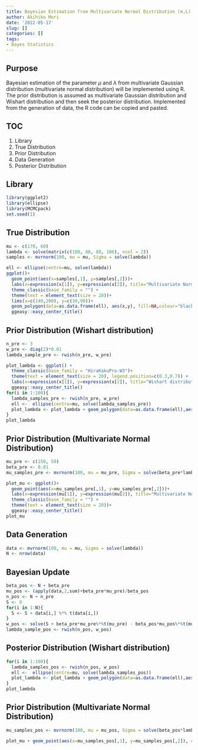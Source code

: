 ```yaml
---
title: Bayesian Estimation from Multivariate Normal Distribution (m,L)
author: Akihiko Mori
date: '2022-05-17'
slug: []
categories: []
tags: 
- Bayes Statistics
---
```


## Purpose
Bayesian estimation of the parameter $\mu$ and $\lambda$ from multivariate Gaussian distribution (multivariate normal distribution) will be implemented using R. 
The prior distribution is assumed as multivariate Gaussian distribution and Wishart distribution and then seek the posterior distribution. 
Implemented from the generation of data, the R code can be copied and pasted.

## TOC
1. Library
2. True Distribution
3. Prior Distribution
4. Data Generation
5. Posterior Distribution

## Library
```r
library(ggplot2)
library(ellipse)
library(MCMCpack)
set.seed(1)
```

## True Distribution
```r
mu <- c(170, 60)
lambda <- solve(matrix(c(100, 80, 80, 100), ncol = 2))
samples <- mvrnorm(100, mu = mu, Sigma = solve(lambda))

ell <- ellipse(centre=mu, solve(lambda))
ggplot()+
  geom_point(aes(x=samples[,1], y=samples[,2]))+
  labs(x=expression(x[1]), y=expression(x[2]), title="Multivariate Normal Distribution")+
  theme_classic(base_family = "") +
  theme(text = element_text(size = 20))+
  lims(x=c(140,200), y=c(30,90))+
  geom_polygon(data=as.data.frame(ell), aes(x,y), fill=NA,colour="black")+
  ggeasy::easy_center_title()
```


## Prior Distribution (Wishart distribution)
```r
n_pre <- 3
w_pre <- diag(2)*0.01
lambda_sample_pre <- rwish(n_pre, w_pre)

plot_lambda <- ggplot() +
  theme_classic(base_family = "HiraKakuPro-W3")+
  theme(text = element_text(size = 20), legend.position=c(0.3,0.7)) +
  labs(x=expression(x[1]), y=expression(x[2]), title="Wishart distribution")+
  ggeasy::easy_center_title()
for(i in 1:100){
  lambda_samples_pre <- rwish(n_pre, w_pre)
  ell <-  ellipse(centre=mu, solve(lambda_samples_pre))
  plot_lambda <- plot_lambda + geom_polygon(data=as.data.frame(ell),aes(x,y), fill=NA,colour="black")
}
plot_lambda
```
## Prior Distribution (Multivariate Normal Distribution)
```r
mu_pre <- c(150, 50)
beta_pre <- 0.01
mu_samples_pre <- mvrnorm(100, mu = mu_pre, Sigma = solve(beta_pre*lambda_sample_pre))

plot_mu <- ggplot()+
  geom_point(aes(x=mu_samples_pre[,1], y=mu_samples_pre[,2]))+
  labs(x=expression(mu[1]), y=expression(mu[2]), title="Multivariate Normal Distribution")+
  theme_classic(base_family = "") +
  theme(text = element_text(size = 20))+
  ggeasy::easy_center_title()
plot_mu
```


## Data Generation
```r
data <- mvrnorm(100, mu = mu, Sigma = solve(lambda))
N <- nrow(data)
```

## Bayesian Update
```r
beta_pos <- N + beta_pre
mu_pos <- (apply(data,2,sum)+beta_pre*mu_pre)/beta_pos
n_pos <- N + n_pre
S <- 0
for(i in 1:N){
  S <- S + data[i,] %*% t(data[i,])
}
w_pos <- solve(S + beta_pre*mu_pre%*%t(mu_pre) - beta_pos*mu_pos%*%t(mu_pos) + solve(w_pre))
lambda_sample_pos <- rwish(n_pos, w_pos)
```


## Posterior Distribution (Wishart distribution)
```r
for(i in 1:100){
  lambda_samples_pos <- rwish(n_pos, w_pos)
  ell <-  ellipse(centre=mu, solve(lambda_samples_pos))
  plot_lambda <- plot_lambda + geom_polygon(data=as.data.frame(ell),aes(x,y), fill=NA, colour="blue")
}
plot_lambda
```

## Prior Distribution (Multivariate Normal Distribution)
```r
mu_samples_pos <- mvrnorm(100, mu = mu_pos, Sigma = solve(beta_pos*lambda_sample_pos))

plot_mu + geom_point(aes(x=mu_samples_pos[,1], y=mu_samples_pos[,2]), col="blue")
```

